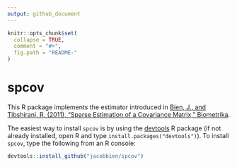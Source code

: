 ```yaml
---
output: github_document
---
```


<!-- README.md is generated from README.Rmd. Please edit that file -->

```r
knitr::opts_chunk$set(
  collapse = TRUE,
  comment = "#>",
  fig.path = "README-"
)
```

# spcov

This R package implements the estimator introduced in
[Bien, J., and Tibshirani, R. (2011), "Sparse Estimation of a Covariance Matrix," Biometrika](https://academic.oup.com/biomet/article/98/4/807/234877).

The easiest way to install `spcov` is by using the [devtools](https://CRAN.R-project.org/package=devtools) R package (if not already installed, open R and type `install.packages("devtools")`). To install `spcov`, type the following from an R console:

```r
devtools::install_github("jacobbien/spcov")
```
